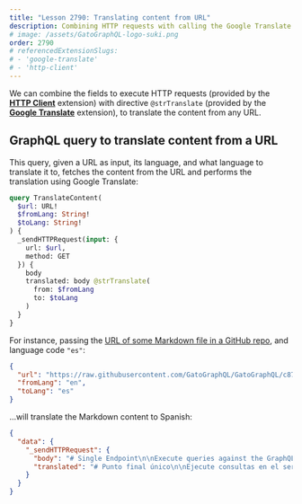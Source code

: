 ```yaml
---
title: "Lesson 2790: Translating content from URL"
description: Combining HTTP requests with calling the Google Translate API, we can translate the content from any URL.
# image: /assets/GatoGraphQL-logo-suki.png
order: 2790
# referencedExtensionSlugs:
# - 'google-translate'
# - 'http-client'
---
```


We can combine the fields to execute HTTP requests (provided by the [**HTTP Client**](/extensions/http-client/) extension) with directive `@strTranslate` (provided by the [**Google Translate**](/extensions/google-translate/) extension), to translate the content from any URL.

## GraphQL query to translate content from a URL

This query, given a URL as input, its language, and what language to translate it to, fetches the content from the URL and performs the translation using Google Translate:

```graphql
query TranslateContent(
  $url: URL!
  $fromLang: String!
  $toLang: String!
) {
  _sendHTTPRequest(input: {
    url: $url,
    method: GET
  }) {
    body
    translated: body @strTranslate(
      from: $fromLang
      to: $toLang
    )
  }
}
```

For instance, passing the [URL of some Markdown file in a GitHub repo](https://raw.githubusercontent.com/GatoGraphQL/GatoGraphQL/c870d8906ae1aec3c81acc039c53acc7aab5dff0/layers/GatoGraphQLForWP/plugins/gatographql/docs/modules/single-endpoint/en.md), and language code `"es"`:

```json
{
  "url": "https://raw.githubusercontent.com/GatoGraphQL/GatoGraphQL/c870d8906ae1aec3c81acc039c53acc7aab5dff0/layers/GatoGraphQLForWP/plugins/gatographql/docs/modules/single-endpoint/en.md",
  "fromLang": "en",
  "toLang": "es"
}
```

...will translate the Markdown content to Spanish:

```json
{
  "data": {
    "_sendHTTPRequest": {
      "body": "# Single Endpoint\n\nExecute queries against the GraphQL server through the public single endpoint.\n\nBy default the endpoint is `/graphql/`, and the path can be configured through the Settings.\n\n![Single endpoint in Settings](../../images/settings-single-endpoint.png \"Single endpoint in Settings\")\n\nThe GraphQL single endpoint can be configured by assigning a Schema Configuration to it. To do this, on section \"Schema Configuration\" select the desired entry from the dropdown for \"Schema Configuration for the Single Endpoint\":\n\n<div class=\"img-width-1024\" markdown="1">\n\n![Settings for the Schema Configuration for the Single Endpoint](../../images/settings-schema-configuration-for-single-endpoint.png)\n\n</div>\n\n## Clients\n\nInteract with the single endpoint via the available clients.\n\n### GraphiQL\n\nIf module \"GraphiQL for Single Endpoint\" is enabled, then the single endpoint's GraphiQL client becomes publicly available.\n\nTo open it, click on link \"🟢 GraphiQL (public)\" on the plugin's menu:\n\n<div class=\"img-width-1024\" markdown="1">\n\n![Single endpoint's link to the GraphiQL client](../../images/single-endpoint-graphiql-link.png)\n\n</div>\n\nBy default, the client is exposed under `/graphiql/`. This path can be modified on the Settings, under tab \"GraphiQL for Single Endpoint\":\n\n<div class=\"img-width-1024\" markdown="1">\n\n![Path to GraphiQL client](../../images/settings-graphiql-for-single-endpoint.png)\n\n</div>\n\n### Interactive Schema (Voyager)\n\nIf module \"Interactive Schema for Single Endpoint\" is enabled, then the single endpoint's Voyager client becomes publicly available.\n\nTo open it, click on link \"🟢 Schema (public)\" on the plugin's menu:\n\n<div class=\"img-width-1024\" markdown="1">\n\n![Single endpoint's link to the Interactive Schema client](../../images/single-endpoint-interactive-schema-link.png)\n\n</div>\n\nBy default, the client is exposed under `/schema/`. This path can be modified on the Settings, under tab \"Interactive Schema for Single Endpoint\":\n\n<div class=\"img-width-1024\" markdown="1">\n\n![Path to Voyager client](../../images/settings-interactive-schema-for-single-endpoint.png)\n\n</div>\n",
      "translated": "# Punto final único\n\nEjecute consultas en el servidor GraphQL a través del punto final único público.\n\nDe forma predeterminada, el punto final es `/graphql/` y la ruta se puede configurar a través de Configuración.\n\n![Punto final único en Configuración](../../images/settings-single-endpoint.png \"Punto final único en Configuración\")\n\nEl punto final único GraphQL se puede configurar asignándole una configuración de esquema. Para hacer esto, en la sección \"Configuración del esquema\", seleccione la entrada deseada del menú desplegable para \"Configuración del esquema para el punto final único\":\n\n<div class=\"img-width-1024\" descuento=1>\n\n![Configuración del esquema para el punto final único](../../images/settings-schema-configuration-for-single-endpoint.png)\n\n</div>\n\n## Clientes\n\nInteractúe con el punto final único a través de los clientes disponibles.\n\n### GrafiQL\n\nSi el módulo \"GraphiQL para punto final único\" está habilitado, el cliente GraphiQL del punto final único estará disponible públicamente.\n\nPara abrirlo, haga clic en el enlace \"🟢 GraphiQL (público)\" en el menú del complemento:\n\n<div class=\"img-width-1024\" descuento=1>\n\n![Enlace del punto final único al cliente GraphiQL](../../images/single-endpoint-graphiql-link.png)\n\n</div>\n\nDe forma predeterminada, el cliente está expuesto en `/graphiql/`. Esta ruta se puede modificar en Configuración, en la pestaña \"GraphiQL para punto final único\":\n\n<div class=\"img-width-1024\" descuento=1>\n\n![Ruta al cliente GraphiQL](../../images/settings-graphiql-for-single-endpoint.png)\n\n</div>\n\n### Esquema interactivo (Voyager)\n\nSi el módulo \"Esquema interactivo para punto final único\" está habilitado, el cliente Voyager del punto final único estará disponible públicamente.\n\nPara abrirlo, haga clic en el enlace \"🟢 Esquema (público)\" en el menú del complemento:\n\n<div class=\"img-width-1024\" descuento=1>\n\n![Enlace del punto final único al cliente de esquema interactivo](../../images/single-endpoint-interactive-schema-link.png)\n\n</div>\n\nDe forma predeterminada, el cliente está expuesto en `/schema/`. Esta ruta se puede modificar en Configuración, en la pestaña \"Esquema interactivo para punto final único\":\n\n<div class=\"img-width-1024\" descuento=1>\n\n![Ruta al cliente Voyager](../../images/settings-interactive-schema-for-single-endpoint.png)\n\n</div>\n"
    }
  }
}
```
